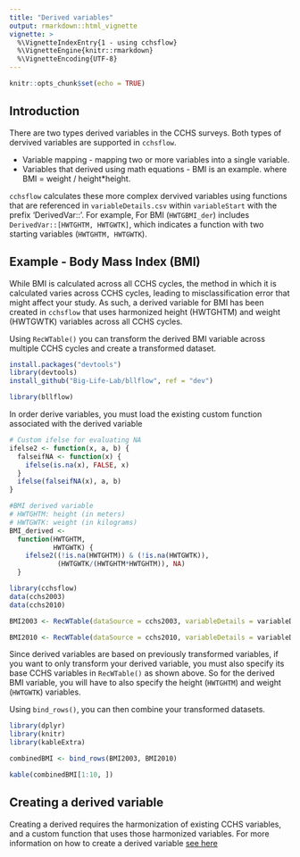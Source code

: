 ```yaml
---
title: "Derived variables"
output: rmarkdown::html_vignette
vignette: >
  %\VignetteIndexEntry{1 - using cchsflow}     
  %\VignetteEngine{knitr::rmarkdown} 
  %\VignetteEncoding{UTF-8}
---
```


```r
knitr::opts_chunk$set(echo = TRUE)
```

## Introduction

There are two types derived variables in the CCHS surveys. Both types of dervived variables are supported in `cchsflow`. 

- Variable mapping - mapping two or more variables into a single variable.
- Variables that derived using math equations - BMI is an example. where BMI = weight / height*height. 

`cchsflow` calculates these more complex dervived variables using functions that are referenced in `variableDetails.csv` within `variableStart` with the prefix 'DerivedVar::'. For example,  For BMI (`HWTGBMI_der`) includes `DerivedVar::[HWTGHTM, HWTGWTK]`, which indicates a function with two starting variables (`HWTGHTM, HWTGWTK`).

## Example - Body Mass Index (BMI)

While BMI is calculated across all CCHS cycles, the method in which it is calculated varies across CCHS cycles, leading to misclassification error that might affect your study. As such, a derived variable for BMI has been created in `cchsflow` that uses harmonized height (HWTGHTM) and weight (HWTGWTK) variables across all CCHS cycles.

Using `RecWTable()` you can transform the derived BMI variable across multiple CCHS cycles and create a transformed dataset.

```r
install.packages("devtools")
library(devtools)
install_github("Big-Life-Lab/bllflow", ref = "dev")
```

```r
library(bllflow)
```

In order derive variables, you must load the existing custom function associated with the derived variable
```r
# Custom ifelse for evaluating NA
ifelse2 <- function(x, a, b) {
  falseifNA <- function(x) {
    ifelse(is.na(x), FALSE, x)
  }
  ifelse(falseifNA(x), a, b)
}

#BMI derived variable
# HWTGHTM: height (in meters)
# HWTGWTK: weight (in kilograms)
BMI_derived <- 
  function(HWTGHTM, 
           HWTGWTK) {
    ifelse2((!is.na(HWTGHTM)) & (!is.na(HWTGWTK)), 
            (HWTGWTK/(HWTGHTM*HWTGHTM)), NA)
  }
```

```r
library(cchsflow)
data(cchs2003)
data(cchs2010)

BMI2003 <- RecWTable(dataSource = cchs2003, variableDetails = variableDetails, datasetName = "cchs2003", log = TRUE, variables = c("HWTGHTM", "HWTGWTK", "HWTGBMI_der"))

BMI2010 <- RecWTable(dataSource = cchs2010, variableDetails = variableDetails, datasetName = "cchs2010", log = TRUE, variables = c("HWTGHTM", "HWTGWTK", "HWTGBMI_der"))
```

Since derived variables are based on previously transformed variables, if you want to only transform your derived variable, you must also specify its base CCHS variables in `RecWTable()` as shown above. So for the derived BMI variable, you will have to also specify the height (`HWTGHTM`) and weight (`HWTGWTK`) variables.

Using `bind_rows()`, you can then combine your transformed datasets.

```r
library(dplyr)
library(knitr)
library(kableExtra)
```

```r
combinedBMI <- bind_rows(BMI2003, BMI2010)

kable(combinedBMI[1:10, ])
```

## Creating a derived variable

Creating a derived requires the harmonization of existing CCHS variables, and a custom function that uses those harmonized variables. For more information on how to create a derived variable [see here](articles/howtoaddvariables.html)
